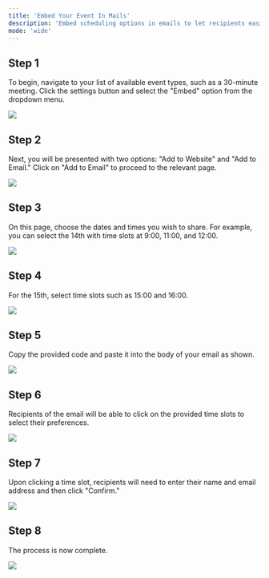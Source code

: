 ```yaml
---
title: 'Embed Your Event In Mails'
description: 'Embed scheduling options in emails to let recipients easily select and confirm meeting times.'
mode: 'wide'
---
```


## Step 1

To begin, navigate to your list of available event types, such as a 30-minute meeting. Click the settings button and select the "Embed" option from the dropdown menu.

<Frame><img src="/images/embed-in-mail/image1.jpg" /></Frame>

## Step 2

Next, you will be presented with two options: "Add to Website" and "Add to Email." Click on "Add to Email" to proceed to the relevant page.

<Frame><img src="/images/embed-in-mail/image2.jpg" /></Frame>

## Step 3

On this page, choose the dates and times you wish to share. For example, you can select the 14th with time slots at 9:00, 11:00, and 12:00.

<Frame><img src="/images/embed-in-mail/image3.jpg" /></Frame>

## Step 4

For the 15th, select time slots such as 15:00 and 16:00.

<Frame><img src="/images/embed-in-mail/image4.jpg" /></Frame>

## Step 5

Copy the provided code and paste it into the body of your email as shown.

<Frame><img src="/images/embed-in-mail/image5.jpg" /></Frame>

## Step 6

Recipients of the email will be able to click on the provided time slots to select their preferences.

<Frame><img src="/images/embed-in-mail/image6.jpg" /></Frame>

## Step 7

Upon clicking a time slot, recipients will need to enter their name and email address and then click "Confirm."

<Frame><img src="/images/embed-in-mail/image7.jpg" /></Frame>

## Step 8

The process is now complete.

<Frame><img src="/images/embed-in-mail/image8.jpg" /></Frame>
